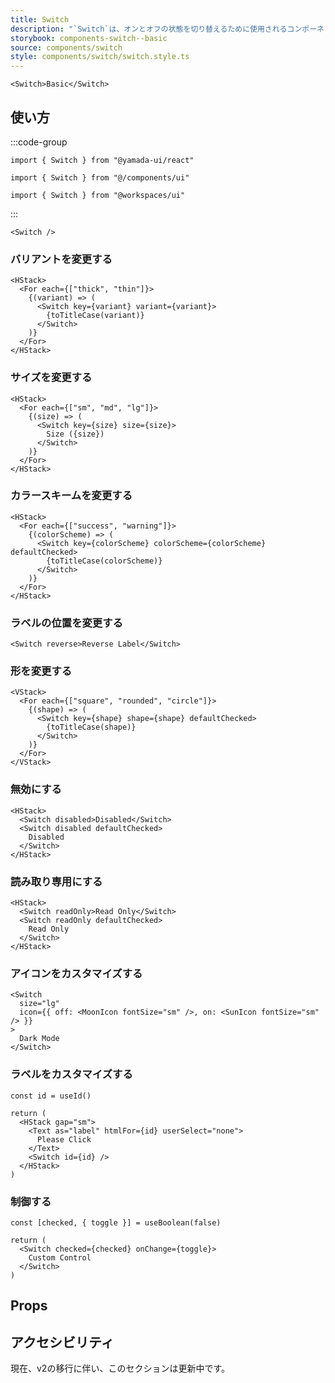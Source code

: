 ```yaml
---
title: Switch
description: "`Switch`は、オンとオフの状態を切り替えるために使用されるコンポーネントです。"
storybook: components-switch--basic
source: components/switch
style: components/switch/switch.style.ts
---
```


```tsx preview
<Switch>Basic</Switch>
```

## 使い方

:::code-group

```tsx [package]
import { Switch } from "@yamada-ui/react"
```

```tsx [alias]
import { Switch } from "@/components/ui"
```

```tsx [monorepo]
import { Switch } from "@workspaces/ui"
```

:::

```tsx
<Switch />
```

### バリアントを変更する

```tsx preview
<HStack>
  <For each={["thick", "thin"]}>
    {(variant) => (
      <Switch key={variant} variant={variant}>
        {toTitleCase(variant)}
      </Switch>
    )}
  </For>
</HStack>
```

### サイズを変更する

```tsx preview
<HStack>
  <For each={["sm", "md", "lg"]}>
    {(size) => (
      <Switch key={size} size={size}>
        Size ({size})
      </Switch>
    )}
  </For>
</HStack>
```

### カラースキームを変更する

```tsx preview
<HStack>
  <For each={["success", "warning"]}>
    {(colorScheme) => (
      <Switch key={colorScheme} colorScheme={colorScheme} defaultChecked>
        {toTitleCase(colorScheme)}
      </Switch>
    )}
  </For>
</HStack>
```

### ラベルの位置を変更する

```tsx preview
<Switch reverse>Reverse Label</Switch>
```

### 形を変更する

```tsx preview
<VStack>
  <For each={["square", "rounded", "circle"]}>
    {(shape) => (
      <Switch key={shape} shape={shape} defaultChecked>
        {toTitleCase(shape)}
      </Switch>
    )}
  </For>
</VStack>
```

### 無効にする

```tsx preview
<HStack>
  <Switch disabled>Disabled</Switch>
  <Switch disabled defaultChecked>
    Disabled
  </Switch>
</HStack>
```

### 読み取り専用にする

```tsx preview
<HStack>
  <Switch readOnly>Read Only</Switch>
  <Switch readOnly defaultChecked>
    Read Only
  </Switch>
</HStack>
```

### アイコンをカスタマイズする

```tsx preview
<Switch
  size="lg"
  icon={{ off: <MoonIcon fontSize="sm" />, on: <SunIcon fontSize="sm" /> }}
>
  Dark Mode
</Switch>
```

### ラベルをカスタマイズする

```tsx preview functional
const id = useId()

return (
  <HStack gap="sm">
    <Text as="label" htmlFor={id} userSelect="none">
      Please Click
    </Text>
    <Switch id={id} />
  </HStack>
)
```

### 制御する

```tsx preview functional client
const [checked, { toggle }] = useBoolean(false)

return (
  <Switch checked={checked} onChange={toggle}>
    Custom Control
  </Switch>
)
```

## Props

<PropsTable name="switch" />

## アクセシビリティ

現在、v2の移行に伴い、このセクションは更新中です。
